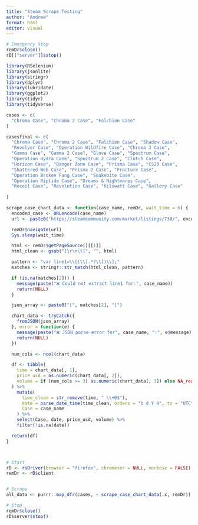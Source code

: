 ---
title: "Steam Scrape Testing"
author: "Andrew"
format: html
editor: visual
---


```{r}
# Emergency Stop
remDr$close()
rD[["server"]]$stop()

```

```{r setup, include=FALSE}
library(RSelenium)
library(jsonlite)
library(stringr)
library(dplyr)
library(lubridate)
library(ggplot2)
library(tidyr)
library(tidyverse)
```

```{r}

cases <- c(
  "Chroma Case", "Chroma 2 Case", "Falchion Case"
)

casesfinal <- c(
  "Chroma Case", "Chroma 2 Case", "Falchion Case", "Shadow Case",
  "Revolver Case", "Operation Wildfire Case", "Chroma 3 Case",
  "Gamma Case", "Gamma 2 Case", "Glove Case", "Spectrum Case",
  "Operation Hydra Case", "Spectrum 2 Case", "Clutch Case", 
  "Horizon Case", "Danger Zone Case", "Prisma Case", "CS20 Case", 
  "Shattered Web Case", "Prisma 2 Case", "Fracture Case", 
  "Operation Broken Fang Case", "Snakebite Case", 
  "Operation Riptide Case", "Dreams & Nightmares Case", 
  "Recoil Case", "Revolution Case", "Kilowatt Case", "Gallery Case"
  
)


```


```{r}

scrape_case_chart_data <- function(case_name, remDr, wait_time = 6) {
  encoded_case <- URLencode(case_name)
  url <- paste0("https://steamcommunity.com/market/listings/730/", encoded_case)

  remDr$navigate(url)
  Sys.sleep(wait_time)

  html <- remDr$getPageSource()[[1]]
  html_clean <- gsub("[\r\n\t]", "", html)

  pattern <- "var line1=\\[(\\[.*?\\])\\];"
  matches <- stringr::str_match(html_clean, pattern)

  if (is.na(matches[2])) {
    message(paste("❌ Could not extract line1 for:", case_name))
    return(NULL)
  }

  json_array <- paste0("[", matches[2], "]")

  chart_data <- tryCatch({
    fromJSON(json_array)
  }, error = function(e) {
    message(paste("❌ JSON parse error for", case_name, ":", e$message))
    return(NULL)
  })

  num_cols <- ncol(chart_data)

  df <- tibble(
    time = chart_data[, 1],
    price_usd = as.numeric(chart_data[, 2]),
    volume = if (num_cols >= 3) as.numeric(chart_data[, 3]) else NA_real_
  ) %>%
    mutate(
      time_clean = str_remove(time, " \\+0$"),
      date = parse_date_time(time_clean, orders = "b d Y H", tz = "UTC"),
      Case = case_name
    ) %>%
    select(Case, date, price_usd, volume) %>%
    filter(!is.na(date))

  return(df)
}




```


```{r}
# Start 
rD <- rsDriver(browser = "firefox", chromever = NULL, verbose = FALSE)
remDr <- rD$client


# Scrape 
all_data <- purrr::map_dfr(cases, ~ scrape_case_chart_data(.x, remDr))

# Stop  
remDr$close()
rD$server$stop()


```